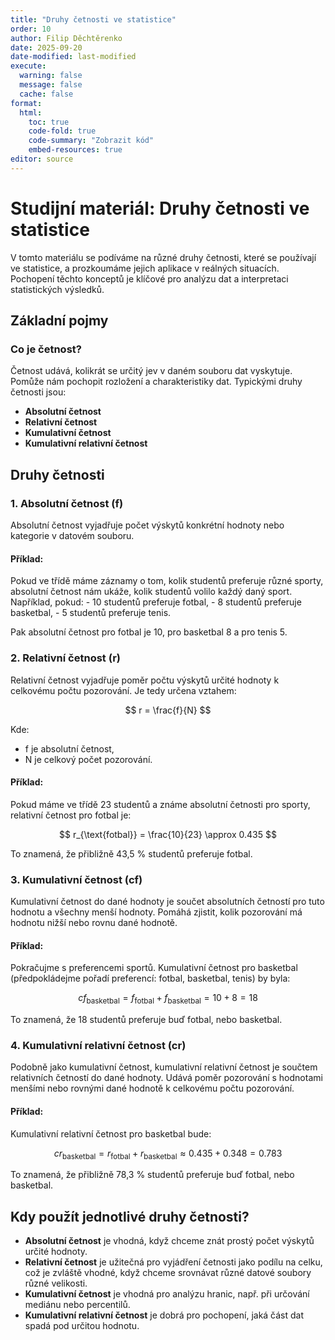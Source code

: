 ```yaml
---
title: "Druhy četnosti ve statistice"
order: 10
author: Filip Děchtěrenko
date: 2025-09-20
date-modified: last-modified
execute:
  warning: false
  message: false
  cache: false
format:
  html:
    toc: true
    code-fold: true
    code-summary: "Zobrazit kód"
    embed-resources: true
editor: source
---
```


# Studijní materiál: Druhy četnosti ve statistice

V tomto materiálu se podíváme na různé druhy četnosti, které se používají ve statistice, a prozkoumáme jejich aplikace v reálných situacích. Pochopení těchto konceptů je klíčové pro analýzu dat a interpretaci statistických výsledků.

## Základní pojmy

### Co je četnost?

Četnost udává, kolikrát se určitý jev v daném souboru dat vyskytuje. Pomůže nám pochopit rozložení a charakteristiky dat. Typickými druhy četnosti jsou:

- **Absolutní četnost** 
- **Relativní četnost** 
- **Kumulativní četnost** 
- **Kumulativní relativní četnost** 

## Druhy četnosti

### 1. Absolutní četnost (f)

Absolutní četnost vyjadřuje počet výskytů konkrétní hodnoty nebo kategorie v datovém souboru. 

#### Příklad:
Pokud ve třídě máme záznamy o tom, kolik studentů preferuje různé sporty, absolutní četnost nám ukáže, kolik studentů volilo každý daný sport. Například, pokud:
- 10 studentů preferuje fotbal,
- 8 studentů preferuje basketbal,
- 5 studentů preferuje tenis.

Pak absolutní četnost pro fotbal je 10, pro basketbal 8 a pro tenis 5.

### 2. Relativní četnost (r)

Relativní četnost vyjadřuje poměr počtu výskytů určité hodnoty k celkovému počtu pozorování. Je tedy určena vztahem:

$$
r = \frac{f}{N}
$$

Kde:

- f je absolutní četnost,
- N je celkový počet pozorování.

#### Příklad:
Pokud máme ve třídě 23 studentů a známe absolutní četnosti pro sporty, relativní četnost pro fotbal je:

$$
r_{\text{fotbal}} = \frac{10}{23} \approx 0.435
$$

To znamená, že přibližně 43,5 % studentů preferuje fotbal.

### 3. Kumulativní četnost (cf)

Kumulativní četnost do dané hodnoty je součet absolutních četností pro tuto hodnotu a všechny menší hodnoty. Pomáhá zjistit, kolik pozorování má hodnotu nižší nebo rovnu dané hodnotě.

#### Příklad:
Pokračujme s preferencemi sportů. Kumulativní četnost pro basketbal (předpokládejme pořadí preferencí: fotbal, basketbal, tenis) by byla:

$$
cf_{\text{basketbal}} = f_{\text{fotbal}} + f_{\text{basketbal}} = 10 + 8 = 18
$$

To znamená, že 18 studentů preferuje buď fotbal, nebo basketbal.

### 4. Kumulativní relativní četnost (cr)

Podobně jako kumulativní četnost, kumulativní relativní četnost je součtem relativních četností do dané hodnoty. Udává poměr pozorování s hodnotami menšími nebo rovnými dané hodnotě k celkovému počtu pozorování.

#### Příklad:
Kumulativní relativní četnost pro basketbal bude:

$$
cr_{\text{basketbal}} = r_{\text{fotbal}} + r_{\text{basketbal}} \approx 0.435 + 0.348 = 0.783
$$

To znamená, že přibližně 78,3 % studentů preferuje buď fotbal, nebo basketbal.

## Kdy použít jednotlivé druhy četnosti?

- **Absolutní četnost** je vhodná, když chceme znát prostý počet výskytů určité hodnoty.
- **Relativní četnost** je užitečná pro vyjádření četnosti jako podílu na celku, což je zvláště vhodné, když chceme srovnávat různé datové soubory různé velikosti.
- **Kumulativní četnost** je vhodná pro analýzu hranic, např. při určování mediánu nebo percentilů.
- **Kumulativní relativní četnost** je dobrá pro pochopení, jaká část dat spadá pod určitou hodnotu.




